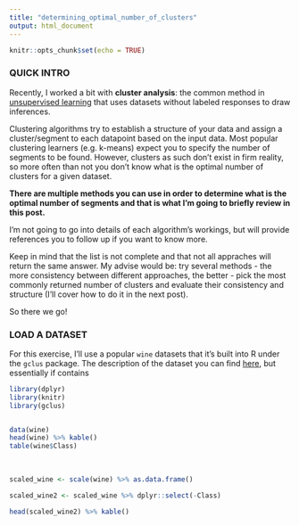 ```yaml
---
title: "determining_optimal_number_of_clusters"
output: html_document
---
```


```r
knitr::opts_chunk$set(echo = TRUE)
```

### QUICK INTRO

Recently, I worked a bit with **cluster analysis**: the common method in [unsupervised learning](https://en.wikipedia.org/wiki/Unsupervised_learning) that uses datasets without labeled responses to draw inferences.  

Clustering algorithms try to establish a structure of your data and assign a cluster/segment to each datapoint based on the input data. Most popular clustering learners (e.g. k-means) expect you to specify the number of segments to be found. However, clusters as such don't exist in firm reality, so more often than not you don't know what is the optimal number of clusters for a given dataset.   

**There are multiple methods you can use in order to determine what is the optimal number of segments and that is what I'm going to briefly review in this post.**

I'm not going to go into details of each algorithm's workings, but will provide references you to follow up if you want to know more.

Keep in mind that the list is not complete and that not all appraches will return the same answer. My advise would be: try several methods - the more consistency between different approaches, the better - pick the most commonly returned number of clusters and evaluate their consistency and structure (I'll cover how to do it in the next post).  

So there we go!

### LOAD A DATASET

For this exercise, I'll use a popular `wine` datasets that it's built into R under the `gclus` package. The description of the dataset you can find [here](), but essentially if contains  

```r
library(dplyr)
library(knitr)
library(gclus)


data(wine)
head(wine) %>% kable()
table(wine$Class)
```
<br>

```r
scaled_wine <- scale(wine) %>% as.data.frame()

scaled_wine2 <- scaled_wine %>% dplyr::select(-Class)

head(scaled_wine2) %>% kable()

```